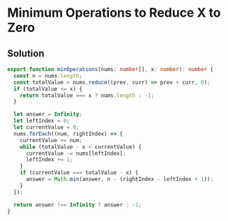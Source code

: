 # Minimum Operations to Reduce X to Zero

## Solution

```typescript filename="solution.ts" copy 
export function minOperations(nums: number[], x: number): number {
  const n = nums.length;
  const totalValue = nums.reduce((prev, curr) => prev + curr, 0);
  if (totalValue <= x) {
    return totalValue === x ? nums.length : -1;
  }

  let answer = Infinity;
  let leftIndex = 0;
  let currentValue = 0;
  nums.forEach((num, rightIndex) => {
    currentValue += num;
    while (totalValue - x < currentValue) {
      currentValue -= nums[leftIndex];
      leftIndex += 1;
    }
    if (currentValue === totalValue - x) {
      answer = Math.min(answer, n - (rightIndex - leftIndex + 1));
    }
  });

  return answer !== Infinity ? answer : -1;
}
```